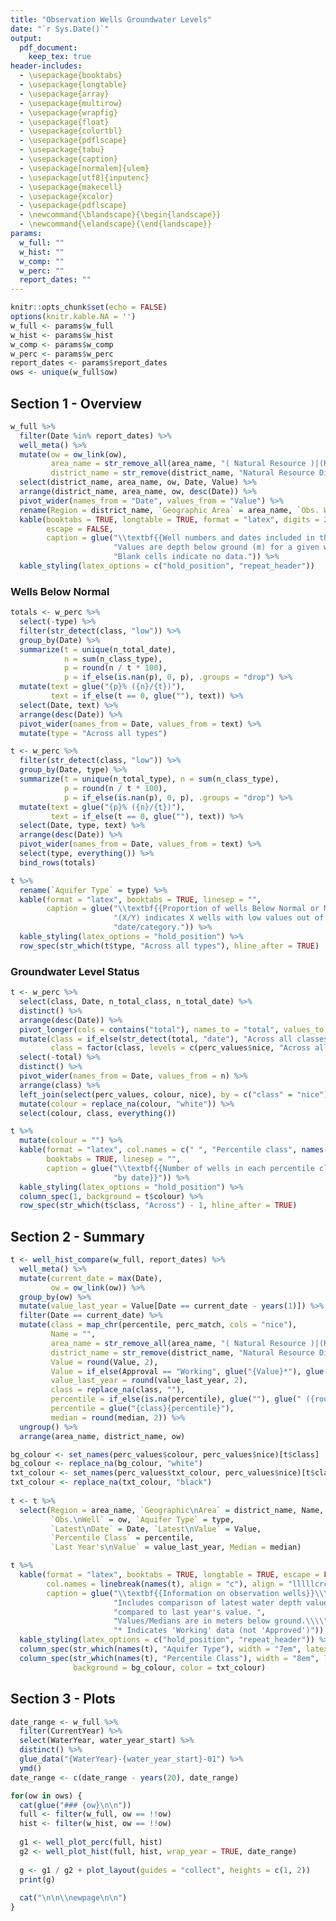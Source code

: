 ```yaml
---
title: "Observation Wells Groundwater Levels"
date: "`r Sys.Date()`"
output: 
  pdf_document:
    keep_tex: true
header-includes:
  - \usepackage{booktabs}
  - \usepackage{longtable}
  - \usepackage{array}
  - \usepackage{multirow}
  - \usepackage{wrapfig}
  - \usepackage{float}
  - \usepackage{colortbl}
  - \usepackage{pdflscape}
  - \usepackage{tabu}
  - \usepackage{caption}
  - \usepackage[normalem]{ulem}
  - \usepackage[utf8]{inputenc}
  - \usepackage{makecell}
  - \usepackage{xcolor}
  - \usepackage{pdflscape}
  - \newcommand{\blandscape}{\begin{landscape}}
  - \newcommand{\elandscape}{\end{landscape}}
params: 
  w_full: ""
  w_hist: ""
  w_comp: ""
  w_perc: ""
  report_dates: ""
---
```


```r
knitr::opts_chunk$set(echo = FALSE)
options(knitr.kable.NA = '')
w_full <- params$w_full
w_hist <- params$w_hist
w_comp <- params$w_comp
w_perc <- params$w_perc
report_dates <- params$report_dates
ows <- unique(w_full$ow)
```

## Section 1 - Overview


```r
w_full %>%
  filter(Date %in% report_dates) %>%
  well_meta() %>%
  mutate(ow = ow_link(ow),
         area_name = str_remove_all(area_name, "( Natural Resource )|(Region)|(Area)"),
         district_name = str_remove(district_name, "Natural Resource District")) %>%
  select(district_name, area_name, ow, Date, Value) %>%
  arrange(district_name, area_name, ow, desc(Date)) %>%
  pivot_wider(names_from = "Date", values_from = "Value") %>%
  rename(Region = district_name, `Geographic Area` = area_name, `Obs. Well` = ow) %>%
  kable(booktabs = TRUE, longtable = TRUE, format = "latex", digits = 2, linesep = "",
        escape = FALSE,
        caption = glue("\\textbf{{Well numbers and dates included in this report}}\\\\",
                       "Values are depth below ground (m) for a given well/date. ",
                       "Blank cells indicate no data.")) %>%
  kable_styling(latex_options = c("hold_position", "repeat_header"))
```

\newpage

### Wells Below Normal

```r
totals <- w_perc %>%
  select(-type) %>%
  filter(str_detect(class, "low")) %>%
  group_by(Date) %>%
  summarize(t = unique(n_total_date), 
            n = sum(n_class_type),
            p = round(n / t * 100),
            p = if_else(is.nan(p), 0, p), .groups = "drop") %>%
  mutate(text = glue("{p}% ({n}/{t})"),
         text = if_else(t == 0, glue(""), text)) %>%
  select(Date, text) %>%
  arrange(desc(Date)) %>%
  pivot_wider(names_from = Date, values_from = text) %>%
  mutate(type = "Across all types")

t <- w_perc %>%
  filter(str_detect(class, "low")) %>%
  group_by(Date, type) %>%
  summarize(t = unique(n_total_type), n = sum(n_class_type),
            p = round(n / t * 100),
            p = if_else(is.nan(p), 0, p), .groups = "drop") %>%
  mutate(text = glue("{p}% ({n}/{t})"), 
         text = if_else(t == 0, glue(""), text)) %>%
  select(Date, type, text) %>%
  arrange(desc(Date)) %>%
  pivot_wider(names_from = Date, values_from = text) %>%
  select(type, everything()) %>%
  bind_rows(totals) 

t %>%
  rename(`Aquifer Type` = type) %>%
  kable(format = "latex", booktabs = TRUE, linesep = "",
        caption = glue("\\textbf{{Proportion of wells Below Normal or Much Below Normal}}\\\\",
                       "(X/Y) indicates X wells with low values out of Y wells total for that ",
                       "date/category.")) %>%
  kable_styling(latex_options = "hold_position") %>%
  row_spec(str_which(t$type, "Across all types"), hline_after = TRUE)
```

### Groundwater Level Status
```r
t <- w_perc %>%
  select(class, Date, n_total_class, n_total_date) %>%
  distinct() %>%
  arrange(desc(Date)) %>%
  pivot_longer(cols = contains("total"), names_to = "total", values_to = "n") %>%
  mutate(class = if_else(str_detect(total, "date"), "Across all classes", class),
         class = factor(class, levels = c(perc_values$nice, "Across all classes"))) %>%
  select(-total) %>%
  distinct() %>%
  pivot_wider(names_from = Date, values_from = n) %>%
  arrange(class) %>%
  left_join(select(perc_values, colour, nice), by = c("class" = "nice")) %>%
  mutate(colour = replace_na(colour, "white")) %>%
  select(colour, class, everything())

t %>%
  mutate(colour = "") %>%
  kable(format = "latex", col.names = c(" ", "Percentile class", names(.)[-c(1:2)]), 
        booktabs = TRUE, linesep = "",
        caption = glue("\\textbf{{Number of wells in each percentile class ",
                       "by date}}")) %>%
  kable_styling(latex_options = "hold_position") %>%
  column_spec(1, background = t$colour) %>%
  row_spec(str_which(t$class, "Across") - 1, hline_after = TRUE)
```

\newpage

\blandscape
## Section 2 - Summary

\captionsetup{width=0.9\paperwidth}

```r
t <- well_hist_compare(w_full, report_dates) %>%
  well_meta() %>%
  mutate(current_date = max(Date),
         ow = ow_link(ow)) %>%
  group_by(ow) %>%
  mutate(value_last_year = Value[Date == current_date - years(1)]) %>%
  filter(Date == current_date) %>%
  mutate(class = map_chr(percentile, perc_match, cols = "nice"),
         Name = "", 
         area_name = str_remove_all(area_name, "( Natural Resource )|(Region)|(Area)"),
         district_name = str_remove(district_name, "Natural Resource District"), 
         Value = round(Value, 2), 
         Value = if_else(Approval == "Working", glue("{Value}*"), glue(Value)),
         value_last_year = round(value_last_year, 2),
         class = replace_na(class, ""),
         percentile = if_else(is.na(percentile), glue(""), glue(" ({round(percentile * 100)}\\%)")),
         percentile = glue("{class}{percentile}"),
         median = round(median, 2)) %>%
  ungroup() %>%
  arrange(area_name, district_name, ow)

bg_colour <- set_names(perc_values$colour, perc_values$nice)[t$class]
bg_colour <- replace_na(bg_colour, "white")
txt_colour <- set_names(perc_values$txt_colour, perc_values$nice)[t$class]
txt_colour <- replace_na(txt_colour, "black")
                        
t <- t %>%
  select(Region = area_name, `Geographic\nArea` = district_name, Name, 
         `Obs.\nWell` = ow, `Aquifer Type` = type, 
         `Latest\nDate` = Date, `Latest\nValue` = Value, 
         `Percentile Class` = percentile,
         `Last Year's\nValue` = value_last_year, Median = median)

t %>%
  kable(format = "latex", booktabs = TRUE, longtable = TRUE, escape = FALSE, linesep = "",
        col.names = linebreak(names(t), align = "c"), align = "lllllcrcrr",
        caption = glue("\\textbf{{Information on observation wells}}\\\\", 
                       "Includes comparison of latest water depth value ",
                       "compared to last year's value. ",
                       "Values/Medians are in meters below ground.\\\\",
                       "* Indicates 'Working' data (not 'Approved')")) %>%
  kable_styling(latex_options = c("hold_position", "repeat_header")) %>%
  column_spec(str_which(names(t), "Aquifer Type"), width = "7em", latex_valign = "m") %>%
  column_spec(str_which(names(t), "Percentile Class"), width = "8em", latex_valign = "m", 
              background = bg_colour, color = txt_colour)
```

\elandscape


\newpage

## Section 3 -  Plots

```r
date_range <- w_full %>%
  filter(CurrentYear) %>%
  select(WaterYear, water_year_start) %>%
  distinct() %>%
  glue_data("{WaterYear}-{water_year_start}-01") %>%
  ymd()
date_range <- c(date_range - years(20), date_range)

for(ow in ows) {
  cat(glue("### {ow}\n\n"))
  full <- filter(w_full, ow == !!ow)
  hist <- filter(w_hist, ow == !!ow)
  
  g1 <- well_plot_perc(full, hist)
  g2 <- well_plot_hist(full, hist, wrap_year = TRUE, date_range)
  
  g <- g1 / g2 + plot_layout(guides = "collect", heights = c(1, 2))
  print(g)
  
  cat("\n\n\\newpage\n\n")
}
```




